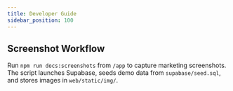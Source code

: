 ```yaml
---
title: Developer Guide
sidebar_position: 100
---
```


## Screenshot Workflow

Run `npm run docs:screenshots` from `/app` to capture marketing screenshots. The script launches Supabase, seeds demo data from `supabase/seed.sql`, and stores images in `web/static/img/`.
